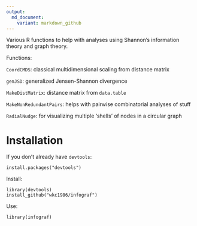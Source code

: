 ```yaml
---
output:
  md_document:
    variant: markdown_github
---
```


Various R functions to help with analyses using Shannon's information theory and graph theory.

Functions:

`CoordCMDS`: classical multidimensional scaling from distance matrix

`genJSD`: generalized Jensen-Shannon divergence

`MakeDistMatrix`: distance matrix from `data.table`

`MakeNonRedundantPairs`: helps with pairwise combinatorial analyses of stuff

`RadialNudge`: for visualizing multiple 'shells' of nodes in a circular graph

# Installation

If you don't already have `devtools`:
```
install.packages("devtools")
```

Install:
```
library(devtools)
install_github("wkc1986/infograf")
```

Use:
```
library(infograf)
```

